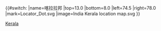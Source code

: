 {{#switch:{{{1}}}
|name=喀拉拉邦
|top=13.0
|bottom=8.0
|left=74.5
|right=78.0
|mark=Locator_Dot.svg
|image=India Kerala location map.svg
}}<noinclude>{{Location map/Info}}[[Category:印度地理位置圖模板|Kerala]]
</noinclude>